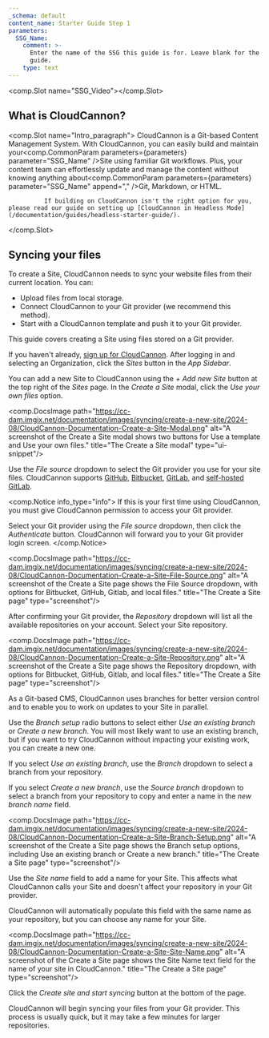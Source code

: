 ```yaml
---
_schema: default
content_name: Starter Guide Step 1
parameters:
  SSG_Name:
    comment: >-
      Enter the name of the SSG this guide is for. Leave blank for the universal
      guide.
    type: text
---
```

<comp.Slot name="SSG_Video"></comp.Slot>

## What is CloudCannon?

<comp.Slot name="Intro_paragraph">
              CloudCannon is a Git-based Content Management System. With CloudCannon, you can easily build and maintain your<comp.CommonParam parameters={parameters} parameter="SSG_Name" />Site using familiar Git workflows. Plus, your content team can effortlessly update and manage the content without knowing anything about<comp.CommonParam parameters={parameters} parameter="SSG_Name" append="," />Git, Markdown, or HTML.

              If building on CloudCannon isn't the right option for you, please read our guide on setting up [CloudCannon in Headless Mode](/documentation/guides/headless-starter-guide/).
</comp.Slot>

## Syncing your files

To create a Site, CloudCannon needs to sync your website files from their current location. You can:

* Upload files from local storage.
* Connect CloudCannon to your Git provider (we recommend this method).
* Start with a CloudCannon template and push it to your Git provider.

This guide covers creating a Site using files stored on a Git provider.

If you haven't already, <a href="https://app.cloudcannon.com/register" target="_blank" rel="noopener">sign up for CloudCannon</a>. After logging in and selecting an Organization, click the *Sites* button in the *App Sidebar*.

You can add a new Site to CloudCannon using the *\+ Add new Site* button at the top right of the *Sites* page. In the *Create a Site* modal, click the *Use your own files* option.

<comp.DocsImage path="https://cc-dam.imgix.net/documentation/images/syncing/create-a-new-site/2024-08/CloudCannon-Documentation-Create-a-Site-Modal.png" alt="A screenshot of the Create a Site modal shows two buttons for Use a template and Use your own files." title="The Create a Site modal" type="ui-snippet"/>

Use the *File source* dropdown to select the Git provider you use for your site files. CloudCannon supports <a href="https://cloudcannon.com/documentation/articles/connecting-a-github-repository-as-your-source/" target="_blank" rel="noopener">GitHub</a>, <a href="https://cloudcannon.com/documentation/articles/connecting-a-bitbucket-respository-as-your-source/" target="_blank" rel="noopener">Bitbucket</a>, <a href="https://cloudcannon.com/documentation/articles/connecting-a-gitlab-respository-as-your-source/" target="_blank" rel="noopener">GitLab</a>, and <a href="https://cloudcannon.com/documentation/articles/connecting-a-self-hosted-gitlab-repository-as-your-source/" target="_blank" rel="noopener">self-hosted GitLab</a>.

<comp.Notice info_type="info">
  If this is your first time using CloudCannon, you must give CloudCannon permission to access your Git provider.

  Select your Git provider using the *File source* dropdown, then click the *Authenticate* button. CloudCannon will forward you to your Git provider login screen.
</comp.Notice>

<comp.DocsImage path="https://cc-dam.imgix.net/documentation/images/syncing/create-a-new-site/2024-08/CloudCannon-Documentation-Create-a-Site-File-Source.png" alt="A screenshot of the Create a Site page shows the File Source dropdown, with options for Bitbucket, GitHub, Gitlab, and local files." title="The Create a Site page" type="screenshot"/>

After confirming your Git provider, the *Repository* dropdown will list all the available repositories on your account. Select your Site repository.

<comp.DocsImage path="https://cc-dam.imgix.net/documentation/images/syncing/create-a-new-site/2024-08/CloudCannon-Documentation-Create-a-Site-Repository.png" alt="A screenshot of the Create a Site page shows the Repository dropdown, with options for Bitbucket, GitHub, Gitlab, and local files." title="The Create a Site page" type="screenshot"/>

As a Git-based CMS, CloudCannon uses branches for better version control and to enable you to work on updates to your Site in parallel.

Use the *Branch setup* radio buttons to select either *Use an existing branch* or *Create a new branch*. You will most likely want to use an existing branch, but if you want to try CloudCannon without impacting your existing work, you can create a new one.

If you select *Use an existing branch*, use the *Branch* dropdown to select a branch from your repository.

If you select *Create a new branch*, use the *Source branch* dropdown to select a branch from your repository to copy and enter a name in the *new branch name* field.

<comp.DocsImage path="https://cc-dam.imgix.net/documentation/images/syncing/create-a-new-site/2024-08/CloudCannon-Documentation-Create-a-Site-Branch-Setup.png" alt="A screenshot of the Create a Site page shows the Branch setup options, including Use an existing branch or Create a new branch." title="The Create a Site page" type="screenshot"/>

Use the *Site name* field to add a name for your Site. This affects what CloudCannon calls your Site and doesn't affect your repository in your Git provider.

CloudCannon will automatically populate this field with the same name as your repository, but you can choose any name for your Site.

<comp.DocsImage path="https://cc-dam.imgix.net/documentation/images/syncing/create-a-new-site/2024-08/CloudCannon-Documentation-Create-a-Site-Site-Name.png" alt="A screenshot of the Create a Site page shows the Site Name text field for the name of your site in CloudCannon." title="The Create a Site page" type="screenshot"/>

Click the *Create site and start syncing* button at the bottom of the page.

CloudCannon will begin syncing your files from your Git provider. This process is usually quick, but it may take a few minutes for larger repositories.